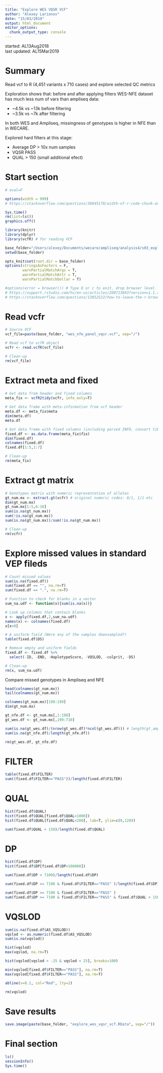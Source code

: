 ```yaml
---
title: "Explore WES VQSR VCF"
author: "Alexey Larionov"
date: "15/03/2019"
output: html_document
editor_options: 
  chunk_output_type: console
---
```


started: AL13Aug2018  
last updated: AL15Mar2019  

# Summary  

Read vcf to R (4,451 variants x 710 cases) and explore selected QC metrics    

Exploration shows that:
before and after applying filters WES-NFE dataset has much less num of vars than ampliseq data:  

- ~4.5k vs ~13k before filtering  
- ~3.5k vs ~7k after filtering  

In both WES and Ampliseq, missingness of genotypes is higher in NFE than in WECARE. 

Explored hard filters at this stage:  

- Average DP > 10x num samples  
- VQSR PASS  
- QUAL > 150 (small additional efect)  

# Start section

<style>
pre {
  overflow-x: auto;
}
pre code {
  word-wrap: normal;
  white-space: pre;
}
</style>

```r

# eval=F

options(width = 999)
# https://stackoverflow.com/questions/36845178/width-of-r-code-chunk-output-in-rmarkdown-files-knitr-ed-to-html

```

```r

Sys.time()
rm(list=ls())
graphics.off()

library(knitr)
library(dplyr)
library(vcfR) # for reading VCF

base_folder="/Users/alexey/Documents/wecare/ampliseq/analysis4/s03_explore_vqsr_vcf"
setwd(base_folder)

opts_knit$set(root.dir = base_folder)
options(stringsAsFactors = F,
        warnPartialMatchArgs = T, 
        warnPartialMatchAttr = T, 
        warnPartialMatchDollar = T)

#options(error = browser()) # Type Q or c to exit, drop browser level
# https://support.rstudio.com/hc/en-us/articles/200713843?version=1.1.456&mode=desktop
# https://stackoverflow.com/questions/13052522/how-to-leave-the-r-browser-mode-in-the-console-window/13052588 

```

# Read vcfr  

```r

# Source VCF
vcf_file=paste(base_folder, "wes_nfe_panel_vqsr.vcf", sep="/")

# Read vcf to vcfR object
vcfr <- read.vcfR(vcf_file)

# Clean-up
rm(vcf_file)

```

# Extract meta and fixed

```r

# Get data from header and fixed columns
meta_fix <- vcfR2tidy(vcfr, info_only=T)
    
# Get data frame with meta-information from vcf header
meta.df <- meta_fix$meta
dim(meta.df)
meta.df

# Get data frame with fixed columns (including parsed INFO, convert tibble to data-frame)
fixed.df <- as.data.frame(meta_fix$fix)
dim(fixed.df)
colnames(fixed.df)
fixed.df[1:5,1:7]

# Clean-up
rm(meta_fix)

```

# Extract gt matrix

```r

# Genotypes matrix with numeric representation of alleles
gt_num.mx <- extract.gt(vcfr) # original numeric codes: 0/1, 1/1 etc
dim(gt_num.mx)
gt_num.mx[1:5,6:10]
sum(is.na(gt_num.mx))
sum(!is.na(gt_num.mx))
sum(is.na(gt_num.mx))/sum(!is.na(gt_num.mx))

# Clean-up
rm(vcfr)

```

# Explore missed values in standard VEP fileds

```r

# Count missed values
sum(is.na(fixed.df))
sum(fixed.df == "", na.rm=T)
sum(fixed.df == ".", na.rm=T)

# Function to check for blanks in a vector
sum_na.udf <- function(x){sum(is.na(x))}

# Look up columns that contain blanks
x <- apply(fixed.df,2,sum_na.udf)
names(x) <- colnames(fixed.df)
x[x>0]

# A uniform field (Were any of the samples downsampled?)
table(fixed.df$DS)

# Remove empty and uniform fields
fixed.df <- fixed.df %>% 
  select(-ID, -END, -HaplotypeScore, -VQSLOD, -culprit, -DS)

# Clean-up
rm(x, sum_na.udf)

```

Compare missed genotypes in Ampliseq and NFE

```r

head(colnames(gt_num.mx))
tail(colnames(gt_num.mx))

colnames(gt_num.mx)[198:199]
dim(gt_num.mx)

gt_nfe.df <- gt_num.mx[,1:198]
gt_wes.df <- gt_num.mx[,199:710]

sum(is.na(gt_wes.df)/(nrow(gt_wes.df)*ncol(gt_wes.df))) # length(gt_ampliseq.df) could be used
sum(is.na(gt_nfe.df)/length(gt_nfe.df))

rm(gt_wes.df, gt_nfe.df)

```

# FILTER

```r

table(fixed.df$FILTER)
sum((fixed.df$FILTER=="PASS"))/length(fixed.df$FILTER)

```

# QUAL

```r

hist(fixed.df$QUAL)
hist(fixed.df$QUAL[fixed.df$QUAL<1000])
hist(fixed.df$QUAL[fixed.df$QUAL<200], lab=T, ylim=c(0,120))

sum(fixed.df$QUAL < 150)/length(fixed.df$QUAL)

```

# DP

```r

hist(fixed.df$DP)
hist(fixed.df$DP[fixed.df$DP<100000])

sum(fixed.df$DP < 7100)/length(fixed.df$DP)

sum(fixed.df$DP >= 7100 & fixed.df$FILTER=="PASS" )/length(fixed.df$DP)

sum(fixed.df$DP >= 7100 & fixed.df$FILTER=="PASS" )
sum(fixed.df$DP >= 7100 & fixed.df$FILTER=="PASS" & fixed.df$QUAL > 150)

```

# VQSLOD

```r

sum(is.na(fixed.df$AS_VQSLOD))
vqslod <- as.numeric(fixed.df$AS_VQSLOD)
sum(is.na(vqslod))

hist(vqslod)
max(vqslod, na.rm=T)

hist(vqslod[vqslod > -25 & vqslod < 25], breaks=100)

min(vqslod[fixed.df$FILTER=="PASS"], na.rm=T)
max(vqslod[fixed.df$FILTER=="PASS"], na.rm=T)

abline(v=0.1, col="Red", lty=2)

rm(vqslod)

```

# Save results

```r

save.image(paste(base_folder, "explore_wes_vqsr_vcf.RData", sep="/"))

```

# Final section

```r

ls()
sessionInfo()
Sys.time()

```
